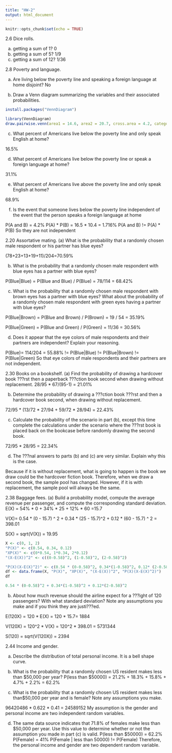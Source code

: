 ---
title: "HW-2"
output: html_document
---

```{r setup, include=FALSE}
knitr::opts_chunk$set(echo = TRUE)
```


2.6 Dice rolls.

(a) getting a sum of 1?   0
(b) getting a sum of 5?   1/9
(c) getting a sum of 12?  1/36


2.8 Poverty and language.

(a) Are living below the poverty line and speaking a foreign language at home disjoint? 
No


(b) Draw a Venn diagram summarizing the variables and their associated probabilities. 
```{r}
install.packages("VennDiagram")

library(VennDiagram)
draw.pairwise.venn(area1 = 14.6, area2 = 20.7, cross.area = 4.2, category = c('% Below the Powerty Line', '% Foreign Languege Speaker'), cat.pos = c(3, -1))
```

(c) What percent of Americans live below the poverty line and only speak English at home? 

16.5%


(d) What percent of Americans live below the poverty line or speak a foreign language at home? 

31.1%


(e) What percent of Americans live above the poverty line and only speak English at home? 

68.9%


(f) Is the event that someone lives below the poverty line independent of the event that the person speaks a foreign language at home

P(A and B) = 4.2%
P(A) * P(B) = 16.5 * 10.4 = 1.716%
P(A and B) != P(A) * P(B)
So they are not independent



2.20 Assortative mating.
(a) What is the probability that a randomly chosen male respondent or his partner has blue eyes? 

(78+23+13+19+11)/204=70.59%

(b) What is the probability that a randomly chosen male respondent with blue eyes has a partner with blue eyes?

P(Blue|Blue) = P(Blue and Blue) / P(Blue) = 78/114 = 68.42%

(c) What is the probability that a randomly chosen male respondent with brown eyes has a partner with blue eyes? What about the probability of a randomly chosen male respondent with green eyes having a partner with blue eyes? 

P(Blue|Brown) = P(Blue and Brown) / P(Brown) = 19 / 54 = 35.19%

P(Blue|Green) = P(Blue and Green) / P(Green) = 11/36 = 30.56%


(d) Does it appear that the eye colors of male respondents and their partners are independent? Explain your reasoning.

P(Blue)= 114/204 = 55.88% != P(Blue|Blue) != P(Blue|Brown) != P(Blue|Green)
So that eye colors of male respondents and their partners are not independent. 


2.30 Books on a bookshelf.
(a) Find the probability of drawing a hardcover book ???rst then a paperback ???ction book second when drawing without replacement. 
28/95 * 67/(95-1) = 21.01%

(b) Determine the probability of drawing a ???ction book ???rst and then a hardcover book second, when drawing without replacement. 

72/95 * (13/72 * 27/94 + 59/72 * 28/94) = 22.43%


(c) Calculate the probability of the scenario in part (b), except this time complete the calculations under the scenario where the ???rst book is placed back on the bookcase before randomly drawing the second book. 

72/95 * 28/95 = 22.34%


(d) The ???nal answers to parts (b) and (c) are very similar. Explain why this is the case.

Because if it is without replacement, what is going to happen is the book we draw could be the hardcover fiction book. Therefore, when we draw a second book, the sample pool has changed. However, if it is with replacement, the sample pool will always be the same. 

2.38 Baggage fees.
(a) Build a probability model, compute the average revenue per passenger, and compute the corresponding standard deviation. 
E(X) = 54% * 0 + 34% * 25 + 12% * 60 =15.7

V(X)= 0.54 * (0 - 15.7) ^ 2 + 0.34 * (25 - 15.7)^2 + 0.12 * (60 - 15.7) ^ 2 = 398.01


S(X) = sqrt(V(X)) = 19.95

```{r}

X <- c(0, 1, 2)
"P(X)" <- c(0.54, 0.34, 0.12)
"XP(X)" <- c(0*0.54, 1*0.34, 2*0.12)
"(X-E(X))^2" <- c((0-0.58)^2, (1-0.58)^2, (2-0.58)^2)

"P(X)(X-E(X)^2)" <- c(0.54 * (0-0.58)^2, 0.34*(1-0.58)^2, 0.12* (2-0.58)^2)
df <- data.frame(X, "P(X)", "XP(X)", "(X-E(X))^2", "P(X)(X-E(X)^2)")
df

0.54 * (0-0.58)^2 + 0.34*(1-0.58)^2 + 0.12*(2-0.58)^2
```


(b) About how much revenue should the airline expect for a ???ight of 120 passengers? With what standard deviation? Note any assumptions you make and if you think they are justi???ed.

E(120X) = 120 * E(X) = 120 * 15.7= 1884

V(120X) = 120^2 * V(X) = 120^2 * 398.01 = 5731344

S(120) = sqrt(V(120X)) = 2394



2.44 Income and gender.

(a) Describe the distribution of total personal income. 
It is a bell shape curve. 



(b) What is the probability that a randomly chosen US resident makes less than $50,000 per year? 
P(less than $50000) = 21.2% + 18.3% + 15.8% + 4.7% + 2.2% = 62.2%



(c) What is the probability that a randomly chosen US resident makes less than$50,000 per year and is female? Note any assumptions you make. 

96420486 * 0.622 * 0.41 = 24589152
My assumption is the gender and personal income are two independent random variables. 

(d) The same data source indicates that 71.8% of females make less than $50,000 per year. Use this value to determine whether or not the assumption you made in part (c) is valid.
P(less than $50000) = 62.2% 
P(Female) = 41%
P(Female | less than 50000) != P(Female)
Therefore, the personal income and gender are two dependent random variable. 


